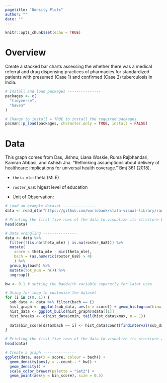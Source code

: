 ```yaml
---
pagetitle: "Density Plots"
author: ""
date: ""
---
```


```r
knitr::opts_chunk$set(echo = TRUE)
```

# Overview

Create a stacked bar charts assessing the whether there was a medical referral and drug dispensing practices of pharmacies for standardized patients with presumed (Case 1) and confirmed (Case 2) tuberculosis in India.

```r
# Install and load packages ---------------
packages <- c(
  "tidyverse",
  "haven"
)

# Change to install = TRUE to install the required packages
pacman::p_load(packages, character.only = TRUE, install = FALSE)

```

# Data

This graph comes from Das, Jishnu, Liana Woskie, Ruma Rajbhandari, Kamran Abbasi, and Ashish Jha. “Rethinking assumptions about delivery of healthcare: implications for universal health coverage.” Bmj 361 (2018).

- `theta_mle`: theta (MLE)
- `roster_6a8`: higest level of education

- Unit of Observation: 


```r
# Load an example dataset ---------------
data <- read_dta("https://github.com/worldbank/stata-visual-library/raw/master/Library/data/density-data.dta")

# Printing the first five rows of the data to visualize its structure before data wrangling
head(data)

```

```r
# Data wrangling ---------------
data <- data %>%
  filter(!(is.na(theta_mle) | is.na(roster_6a8))) %>% 
  mutate(
    score = theta_mle - min(theta_mle), 
    bach = (as.numeric(roster_6a8) > 4)
    ) %>%
  group_by(bach) %>%
  mutate(tot_num = n()) %>%
  ungroup()

bw <- 0.1 # setting the bandwith variable separetly for later uses 

# Using for loop to customize the dataset
for (i in c(0, 1)) {
  sub_data <- data %>% filter(bach == i)
  hist_graph <- ggplot(sub_data, aes(x = score)) + geom_histogram(binwidth = bw)
  hist_data <- ggplot_build(hist_graph)$data[[1]]
  hist_breaks <- c(hist_data$xmin, tail(hist_data$xmax, n = 1))
  
  data$bin_score[data$bach == i] <- hist_data$count[findInterval(sub_data$score, hist_breaks)]
}

# Printing the first five rows of the data to visualize its structure after data wrangling
head(data)

```

```r
# Create a graph ---------------
ggplot(data, aes(x = score, colour = bach)) +
  geom_density(aes(y = ..count.. * bw)) +
  geom_density() +
  scale_color_brewer(palette = "Set2") +
  geom_point(aes(y = bin_score), size = 0.5) 

```
